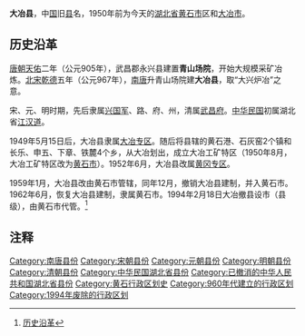 '''大冶县'''，中[[国|国]]旧[[县|县]]名，1950年前为今天的[[湖北省|湖北省]][[黄石市|黄石市]]区和[[大冶市|大冶市]]。

==历史沿革==
[[唐朝|唐朝]][[天祐_(唐朝)|天佑]]二年（公元905年），武昌郡永兴县建置'''青山场院'''，开始大规模采矿冶炼。[[北宋|北宋]][[乾德_(北宋)|乾德]]五年（公元967年），[[南唐|南唐]]升青山场院建'''大冶县'''，取“大兴炉冶”之意。

宋、元、明时期，先后隶属[[兴国军|兴国军]]、路、府、州，清属[[武昌府|武昌府]]。[[中华民国|中华民国]]初属湖北省[[江汉道|江汉道]]。

1949年5月15日后，大冶县隶属[[大冶专区|大冶专区]]。随后将县辖的黄石港、石灰窑2个镇和长乐、申五、下章、铁麓4个乡，从大冶划出，成立大冶工矿特区（1950年8月，大冶工矿特区改为[[黄石市|黄石市]]）。1952年6月，大冶县改属[[黄冈专区|黄冈专区]]。

1959年1月，大冶县改由黄石市管辖，同年12月，撤销大冶县建制，并入黄石市。1962年6月，恢复大冶县建制，隶属黄石市。1994年2月18日大冶撤县设市（县级），由黄石市代管。<ref>[http://www.hbdaye.gov.cn/Read.aspx?ArticleId=170 历史沿革]{{dead link|date=2017年12月 |bot=InternetArchiveBot |fix-attempted=yes }}</ref>

== 注释 ==

{{Reflist|2}}
{{中華民國湖北省行政區劃}}
[[Category:南唐县份|Category:南唐县份]]
[[Category:宋朝县份|Category:宋朝县份]]
[[Category:元朝县份|Category:元朝县份]]
[[Category:明朝县份|Category:明朝县份]]
[[Category:清朝县份|Category:清朝县份]]
[[Category:中华民国湖北省县份|Category:中华民国湖北省县份]]
[[Category:已撤消的中华人民共和国湖北省县份|Category:已撤消的中华人民共和国湖北省县份]]
[[Category:黄石行政区划史|Category:黄石行政区划史]]
[[Category:960年代建立的行政区划|Category:960年代建立的行政区划]]
[[Category:1994年废除的行政区划|Category:1994年废除的行政区划]]